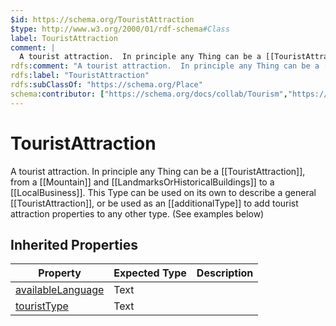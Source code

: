 ```yaml
---
$id: https://schema.org/TouristAttraction
$type: http://www.w3.org/2000/01/rdf-schema#Class
label: TouristAttraction
comment: |
  A tourist attraction.  In principle any Thing can be a [[TouristAttraction]], from a [[Mountain]] and [[LandmarksOrHistoricalBuildings]] to a [[LocalBusiness]].  This Type can be used on its own to describe a general [[TouristAttraction]], or be used as an [[additionalType]] to add tourist attraction properties to any other type.  (See examples below)
rdfs:comment: "A tourist attraction.  In principle any Thing can be a [[TouristAttraction]], from a [[Mountain]] and [[LandmarksOrHistoricalBuildings]] to a [[LocalBusiness]].  This Type can be used on its own to describe a general [[TouristAttraction]], or be used as an [[additionalType]] to add tourist attraction properties to any other type.  (See examples below)"
rdfs:label: "TouristAttraction"
rdfs:subClassOf: "https://schema.org/Place"
schema:contributor: ["https://schema.org/docs/collab/Tourism","https://schema.org/docs/collab/IIT-CNR.it"]
---
```


# TouristAttraction

A tourist attraction.  In principle any Thing can be a [[TouristAttraction]], from a [[Mountain]] and [[LandmarksOrHistoricalBuildings]] to a [[LocalBusiness]].  This Type can be used on its own to describe a general [[TouristAttraction]], or be used as an [[additionalType]] to add tourist attraction properties to any other type.  (See examples below)

## Inherited Properties

| Property | Expected Type | Description |
| --- | --- | --- |
| [availableLanguage](https://schema.org/availableLanguage) | Text |  |
| [touristType](https://schema.org/touristType) | Text |  |
